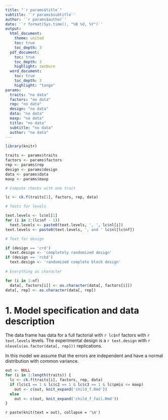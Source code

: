 ```yaml
---
title: "`r params$title`"
subtitle: '`r params$subtitle`'
author: '`r params$author`'
date: '`r format(Sys.time(), "%B %d, %Y")`'
output: 
  html_document:
    theme: united
    toc: true
    toc_depth: 3
  pdf_document:
    toc: true
    toc_depth: 3
    highlight: zenburn
  word_document:
    toc: true
    toc_depth: 3
    highlight: "tango"
params:
  traits: "no data"
  factors: "no data"
  rep: "no data"
  design: "no data"
  data: "no data"
  maxp: "no data"
  title: "no data"
  subtitle: "no data"
  author: "no data"
---
```


```r
library(knitr)

traits <- params$traits
factors <- params$factors
rep <- params$rep
design <- params$design
data <- params$data
maxp <- params$maxp

# Compute checks with one trait

lc <- ck.f(traits[1], factors, rep, data)

# Texts for levels

text.levels <- lc$nl[1]
for (i in 2:(lc$nf - 1))
  text.levels <- paste0(text.levels, ', ', lc$nl[i])
text.levels <- paste0(text.levels, ', and ' lc$nl[lc$nf])

# Text for design

if (design == 'crd')
  text.design <- 'completely randomized design'
if (design == 'rcbd')
  text.design <- 'randomized complete block design'
  
# Everything as character

for (i in 1:nf) 
  data[, factors[i]] <- as.character(data[, factors[i]])
data[, rep] <- as.character(data[, rep])
```

# 1. Model specification and data description

The data frame has data for a full factorial with `r lc$nf` factors with `r text.levels` levels. The experimental design is a `r text.design` with `r nlevels(as.factor(data[, rep]))` replications. 

In this model we assume that the errors are independent and have a normal distribution with common variance.

```r
out <- NULL
for (i in 1:length(traits)) {
  lc <- ck.f(traits[i], factors, rep, data)
  if (lc$c1 == 1 & lc$c2 == 1 & lc$c3 == 1 & lc$pmis <= maxp)
    out <- c(out, knit_expand('child_f.Rmd'))
  else
    out <- c(out, knit_expand('child_f_fail.Rmd'))
}
```

`r paste(knit(text = out), collapse = '\n')`
